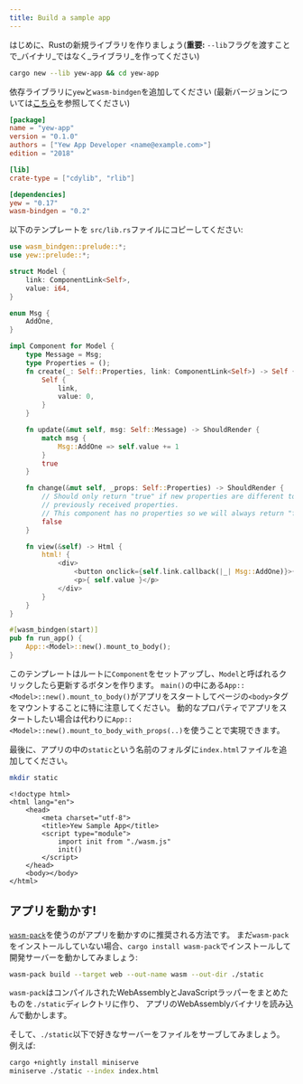 ```yaml
---
title: Build a sample app
---
```


はじめに、Rustの新規ライブラリを作りましょう(**重要:** `--lib`フラグを渡すことで_バイナリ_ではなく_ライブラリ_を作ってください)

```bash
cargo new --lib yew-app && cd yew-app
```

依存ライブラリに`yew`と`wasm-bindgen`を追加してください \(最新バージョンについては[こちら](https://docs.rs/yew)を参照してください\)

```toml title="Cargo.toml"
[package]
name = "yew-app"
version = "0.1.0"
authors = ["Yew App Developer <name@example.com>"]
edition = "2018"

[lib]
crate-type = ["cdylib", "rlib"]

[dependencies]
yew = "0.17"
wasm-bindgen = "0.2"
```

以下のテンプレートを `src/lib.rs`ファイルにコピーしてください:

```rust title="src/lib.rs"
use wasm_bindgen::prelude::*;
use yew::prelude::*;

struct Model {
    link: ComponentLink<Self>,
    value: i64,
}

enum Msg {
    AddOne,
}

impl Component for Model {
    type Message = Msg;
    type Properties = ();
    fn create(_: Self::Properties, link: ComponentLink<Self>) -> Self {
        Self {
            link,
            value: 0,
        }
    }

    fn update(&mut self, msg: Self::Message) -> ShouldRender {
        match msg {
            Msg::AddOne => self.value += 1
        }
        true
    }

    fn change(&mut self, _props: Self::Properties) -> ShouldRender {
        // Should only return "true" if new properties are different to
        // previously received properties.
        // This component has no properties so we will always return "false".
        false
    }

    fn view(&self) -> Html {
        html! {
            <div>
                <button onclick={self.link.callback(|_| Msg::AddOne)}>{ "+1" }</button>
                <p>{ self.value }</p>
            </div>
        }
    }
}

#[wasm_bindgen(start)]
pub fn run_app() {
    App::<Model>::new().mount_to_body();
}
```

このテンプレートはルートに`Component`をセットアップし、`Model`と呼ばれるクリックしたら更新するボタンを作ります。
`main()`の中にある`App::<Model>::new().mount_to_body()`がアプリをスタートしてページの`<body>`タグをマウントすることに特に注意してください。
動的なプロパティでアプリをスタートしたい場合は代わりに`App::<Model>::new().mount_to_body_with_props(..)`を使うことで実現できます。

最後に、アプリの中の`static`という名前のフォルダに`index.html`ファイルを追加してください。

```bash
mkdir static
```

```markup title="index.html"
<!doctype html>
<html lang="en">
    <head>
        <meta charset="utf-8">
        <title>Yew Sample App</title>
        <script type="module">
            import init from "./wasm.js"
            init()
        </script>
    </head>
    <body></body>
</html>
```

## アプリを動かす!

[`wasm-pack`](https://rustwasm.github.io/docs/wasm-pack/)を使うのがアプリを動かすのに推奨される方法です。
まだ`wasm-pack`をインストールしていない場合、`cargo install wasm-pack`でインストールして開発サーバーを動かしてみましょう:

```bash
wasm-pack build --target web --out-name wasm --out-dir ./static
```

`wasm-pack`はコンパイルされたWebAssemblyとJavaScriptラッパーをまとめたものを`./static`ディレクトリに作り、
アプリのWebAssemblyバイナリを読み込んで動かします。

そして、`./static`以下で好きなサーバーをファイルをサーブしてみましょう。
例えば:

```bash
cargo +nightly install miniserve
miniserve ./static --index index.html
```

